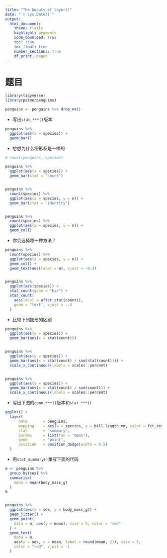 ```yaml
---
title: "The beauty of layer()"
date: "`r Sys.Date()`"
output: 
  html_document:
    theme: flatly
    highlight: pygments
    code_download: true
    toc: true
    toc_float: true
    number_sections: true
    df_print: paged
---
```




# 题目

```r
library(tidyverse)
library(palmerpenguins)

penguins <- penguins %>% drop_na()
```


- 写出`stat_***()`版本
```r
penguins %>% 
  ggplot(aes(x = species)) +
  geom_bar()
```


- 想想为什么图形都是一样的
```r
# count(penguins, species)

penguins %>% 
  ggplot(aes(x = species)) +
  geom_bar(stat = "count")


penguins %>% 
  count(species) %>%
  ggplot(aes(x = species, y = n)) +
  geom_bar(stat = "identity")


penguins %>% 
  count(species) %>%
  ggplot(aes(x = species, y = n)) +
  geom_col()
```

- 你会选择哪一种方法？

```r
penguins %>% 
  count(species) %>% 
  ggplot(aes(x = species, y = n)) +
  geom_col() +
  geom_text(aes(label = n), vjust = -0.4)


penguins %>%
  ggplot(aes(species)) +
  stat_count(geom = "bar") +
  stat_count(
    aes(label = after_stat(count)),
    geom = "text", vjust = -.4
  )  
```


- 比较下列图形的区别
```r
penguins %>% 
  ggplot(aes(y = species)) +
  geom_bar(aes(x = stat(count)))


penguins %>% 
  ggplot(aes(y = species)) +
  geom_bar(aes(x = stat(count) / sum(stat(count)))) +
  scale_x_continuous(labels = scales::percent)


penguins %>% 
  ggplot(aes(y = species)) +
  geom_bar(aes(x = stat(count) / sum(count))) +
  scale_x_continuous(labels = scales::percent)
```



- 写出下图的`geom_***()`版本和`stat_***()`
```r
ggplot() +
  layer(
      data       = penguins,
      mapping    = aes(x = species, y = bill_length_mm, color = fct_rev(sex)),
      stat       = "summary", 
      params     = list(fun = "mean"),
      geom       = "point",
      position   = position_dodge(width = 0.5)
  )
```



- 用`stat_summary()`重写下面的代码
```r
m <- penguins %>%
  group_by(sex) %>%
  summarise(
    mean = mean(body_mass_g)
  )
m


penguins %>%
  ggplot(aes(x = sex, y = body_mass_g)) +
  geom_jitter() +
  geom_point(
    data = m, aes(y = mean), size = 5, color = "red"
  ) +
  geom_text(
    data = m,
    aes(x = sex, y = mean, label = round(mean, 2)), size = 5,
    color = "red", vjust = -1
  )
```

